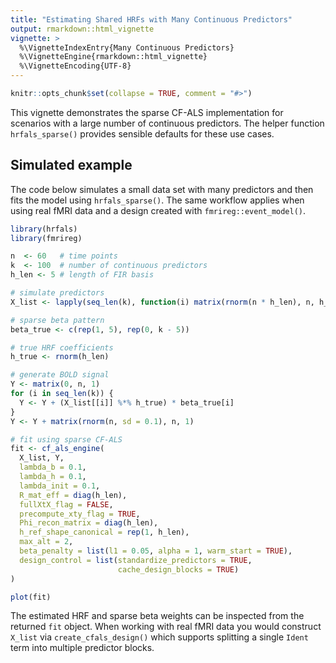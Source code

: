 ```yaml
---
title: "Estimating Shared HRFs with Many Continuous Predictors"
output: rmarkdown::html_vignette
vignette: >
  %\VignetteIndexEntry{Many Continuous Predictors}
  %\VignetteEngine{rmarkdown::html_vignette}
  %\VignetteEncoding{UTF-8}
---
```


```r
knitr::opts_chunk$set(collapse = TRUE, comment = "#>")
```

This vignette demonstrates the sparse CF-ALS implementation for scenarios
with a large number of continuous predictors.  The helper function
`hrfals_sparse()` provides sensible defaults for these use cases.

## Simulated example

The code below simulates a small data set with many predictors and then
fits the model using `hrfals_sparse()`.  The same workflow applies when
using real fMRI data and a design created with `fmrireg::event_model()`.

```r
library(hrfals)
library(fmrireg)

n  <- 60   # time points
k  <- 100  # number of continuous predictors
h_len <- 5 # length of FIR basis

# simulate predictors
X_list <- lapply(seq_len(k), function(i) matrix(rnorm(n * h_len), n, h_len))

# sparse beta pattern
beta_true <- c(rep(1, 5), rep(0, k - 5))

# true HRF coefficients
h_true <- rnorm(h_len)

# generate BOLD signal
Y <- matrix(0, n, 1)
for (i in seq_len(k)) {
  Y <- Y + (X_list[[i]] %*% h_true) * beta_true[i]
}
Y <- Y + matrix(rnorm(n, sd = 0.1), n, 1)

# fit using sparse CF-ALS
fit <- cf_als_engine(
  X_list, Y,
  lambda_b = 0.1,
  lambda_h = 0.1,
  lambda_init = 0.1,
  R_mat_eff = diag(h_len),
  fullXtX_flag = FALSE,
  precompute_xty_flag = TRUE,
  Phi_recon_matrix = diag(h_len),
  h_ref_shape_canonical = rep(1, h_len),
  max_alt = 2,
  beta_penalty = list(l1 = 0.05, alpha = 1, warm_start = TRUE),
  design_control = list(standardize_predictors = TRUE,
                        cache_design_blocks = TRUE)
)

plot(fit)
```

The estimated HRF and sparse beta weights can be inspected from the
returned `fit` object.  When working with real fMRI data you would
construct `X_list` via `create_cfals_design()` which supports
splitting a single `Ident` term into multiple predictor blocks.

